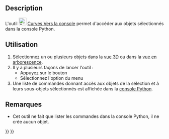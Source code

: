 <languages/>

{{Docnav/fr
|[[Curves_PasteSVG/fr|Coller une image SVG]]
|[[Curves_AdjacentFaces/fr|Faces adjacentes]]
|[[Curves_Workbench/fr|Atelier Curves]]
|IconL=Curves_PasteSVG.svg
|IconR=Curves_AdjacentFaces.svg
|IconC=Curves_workbench_icon.svg
}}

{{GuiCommand/fr
|Name=Curves ToConsole
|Name/fr=Curves Vers la console
|MenuLocation=Divers → Accéder aux objets dans la console Python
|Workbenches=[[Curves_Workbench/fr|Curves]]
}}

==Description==

L'outil [[Image:Curves_ToConsole.svg|24px]] [[Curves_ToConsole/fr|Curves Vers la console]] permet d'accéder aux objets sélectionnés dans la console Python.

<span id="Usage"></span>
==Utilisation==

# Sélectionnez un ou plusieurs objets dans la [[3D_view/fr|vue 3D]] ou dans la [[Tree_view/fr|vue en arborescence]].
# Il y a plusieurs façons de lancer l'outil :
#* Appuyez sur le bouton {{Button|[[Image:Curves_ToConsole.svg|16px]] [[Curves_ToConsole/fr|Accéder aux objets dans la console Python]]}}
#* Sélectionnez l'option {{MenuCommand|Divers → [[Image:Curves_ToConsole.svg|16px]] Accéder aux objets dans la console Python}} du menu
# Une liste de commandes donnant accès aux objets de la sélection et à leurs sous-objets sélectionnés est affichée dans la [[Python_console/fr|console Python]].

<span id="Notes"></span>
==Remarques==

* Cet outil ne fait que lister les commandes dans la console Python, il ne crée aucun objet.


{{Docnav/fr
|[[Curves_PasteSVG/fr|Coller une image SVG]]
|[[Curves_AdjacentFaces/fr|Faces adjacentes]]
|[[Curves_Workbench/fr|Atelier Curves]]
|IconL=Curves_PasteSVG.svg
|IconR=Curves_AdjacentFaces.svg
|IconC=Curves_workbench_icon.svg
}}

{{Curves Tools navi{{#translation:}}}}
{{Userdocnavi{{#translation:}}}}